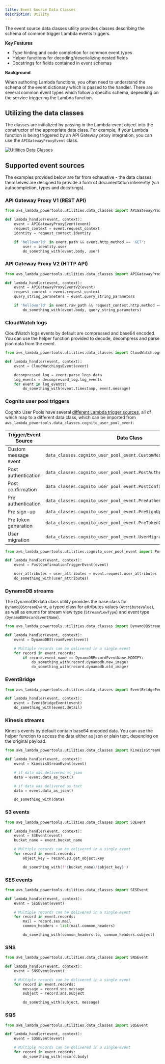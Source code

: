 ```yaml
---
title: Event Source Data Classes
description: Utility
---
```



The event source data classes utility provides classes describing the schema of common trigger Lambda events triggers.

**Key Features**

* Type hinting and code completion for common event types
* Helper functions for decoding/deserializing nested fields
* Docstrings for fields contained in event schemas

**Background**

When authoring Lambda functions, you often need to understand the schema of the event dictionary which is passed to the
handler. There are several common event types which follow a specific schema, depending on the service triggering the
Lambda function.


## Utilizing the data classes

The classes are initialized by passing in the Lambda event object into the constructor of the appropriate data class.
For example, if your Lambda function is being triggered by an API Gateway proxy integration, you can use the
`APIGatewayProxyEvent` class.

![Utilities Data Classes](../media/utilities_data_classes.png)


## Supported event sources
<Note type="info">
    The examples provided below are far from exhaustive - the data classes themselves are designed to provide a form of
    documentation inherently (via autocompletion, types and docstrings).
</Note>


### API Gateway Proxy V1 (REST API)
```python:title=lambda_app.py
from aws_lambda_powertools.utilities.data_classes import APIGatewayProxyEvent

def lambda_handler(event, context):
    event = APIGatewayProxyEvent(event)
    request_context = event.request_context
    identity = request_context.identity

    if 'helloworld' in event.path && event.http_method == 'GET':
        user = identity.user
        do_something_with(event.body, user)
```

### API Gateway Proxy V2 (HTTP API)
```python:title=lambda_app.py
from aws_lambda_powertools.utilities.data_classes import APIGatewayProxyEventV2

def lambda_handler(event, context):
    event = APIGatewayProxyEventV2(event)
    request_context = event.request_context
    query_string_parameters = event.query_string_parameters

    if 'helloworld' in event.raw_path && request_context.http.method == 'POST':
        do_something_with(event.body, query_string_parameters)
```

### CloudWatch logs
CloudWatch logs events by default are compressed and base64 encoded. You can use the helper function provided to decode,
decompress and parse json data from the event.

```python:title=lambda_app.py
from aws_lambda_powertools.utilities.data_classes import CloudWatchLogsEvent

def lambda_handler(event, context):
    event = CloudWatchLogsEvent(event)

    decompressed_log = event.parse_logs_data
    log_events = decompressed_log.log_events
    for event in log_events:
        do_something_with(event.timestamp, event.message)
```

### Cognito user pool triggers
Cognito User Pools have several [different Lambda trigger sources](https://docs.aws.amazon.com/cognito/latest/developerguide/cognito-user-identity-pools-working-with-aws-lambda-triggers.html#cognito-user-identity-pools-working-with-aws-lambda-trigger-sources), all of which map to a different data class, which
can be imported from `aws_lambda_powertools.data_classes.cognito_user_pool_event`:

Trigger/Event Source | Data Class
------------------------------------------------- | -------------------------------------------------
Custom message event | `data_classes.cognito_user_pool_event.CustomMessageTriggerEvent`
Post authentication | `data_classes.cognito_user_pool_event.PostAuthenticationTriggerEvent`
Post confirmation | `data_classes.cognito_user_pool_event.PostConfirmationTriggerEvent`
Pre authentication | `data_classes.cognito_user_pool_event.PreAuthenticationTriggerEvent`
Pre sign-up | `data_classes.cognito_user_pool_event.PreSignUpTriggerEvent`
Pre token generation | `data_classes.cognito_user_pool_event.PreTokenGenerationTriggerEvent`
User migration | `data_classes.cognito_user_pool_event.UserMigrationTriggerEvent`

```python:title=lambda_app.py
from aws_lambda_powertools.utilities.cognito_user_pool_event import PostConfirmationTriggerEvent

def lambda_handler(event, context):
    event = PostConfirmationTriggerEvent(event)

    user_attributes = user_attributes = event.request.user_attributes
    do_something_with(user_attributes)
```

### DynamoDB streams
The DynamoDB data class utility provides the base class for `DynamoDBStreamEvent`, a typed class for
attributes values (`AttributeValue`), as well as enums for stream view type (`StreamViewType`) and event type
(`DynamoDBRecordEventName`).

```python:title=lambda_app.py
from aws_lambda_powertools.utilities.data_classes import DynamoDBStreamEvent, DynamoDBRecordEventName

def lambda_handler(event, context):
    event = DynamoDBStreamEvent(event)

    # Multiple records can be delivered in a single event
    for record in event.records:
        if record.event_name == DynamoDBRecordEventName.MODIFY:
            do_something_with(record.dynamodb.new_image)
            do_something_with(record.dynamodb.old_image)
```

### EventBridge
```python:title=lambda_app.py
from aws_lambda_powertools.utilities.data_classes import EventBridgeEvent

def lambda_handler(event, context):
    event = EventBridgeEvent(event)
    do_something_with(event.detail)

```

### Kinesis streams
Kinesis events by default contain base64 encoded data. You can use the helper function to access the data either as json
or plain text, depending on the original payload.
```python:title=lambda_app.py
from aws_lambda_powertools.utilities.data_classes import KinesisStreamEvent

def lambda_handler(event, context):
    event = KinesisStreamEvent(event)

    # if data was delivered as json
    data = event.data_as_text()

    # if data was delivered as text
    data = event.data_as_json()

    do_something_with(data)

```

### S3 events
```python:title=lambda_app.py
from aws_lambda_powertools.utilities.data_classes import S3Event

def lambda_handler(event, context):
    event = S3Event(event)
    bucket_name = event.bucket_name

    # Multiple records can be delivered in a single event
    for record in event.records:
        object_key = record.s3.get_object.key

        do_something_with(f'{bucket_name}/{object_key}')

```

### SES events
```python:title=lambda_app.py
from aws_lambda_powertools.utilities.data_classes import SESEvent

def lambda_handler(event, context):
    event = SESEvent(event)

    # Multiple records can be delivered in a single event
    for record in event.records:
        mail = record.ses.mail
        common_headers = list(mail.common_headers)

        do_something_with(common_headers.to, common_headers.subject)

```

### SNS
```python:title=lambda_app.py
from aws_lambda_powertools.utilities.data_classes import SNSEvent

def lambda_handler(event, context):
    event = SNSEvent(event)

    # Multiple records can be delivered in a single event
    for record in event.records:
        message = record.sns.message
        subject = record.sns.subject

        do_something_with(subject, message)
```

### SQS
```python:title=lambda_app.py
from aws_lambda_powertools.utilities.data_classes import SQSEvent

def lambda_handler(event, context):
    event = SQSEvent(event)

    # Multiple records can be delivered in a single event
    for record in event.records:
        do_something_with(record.body)
```

